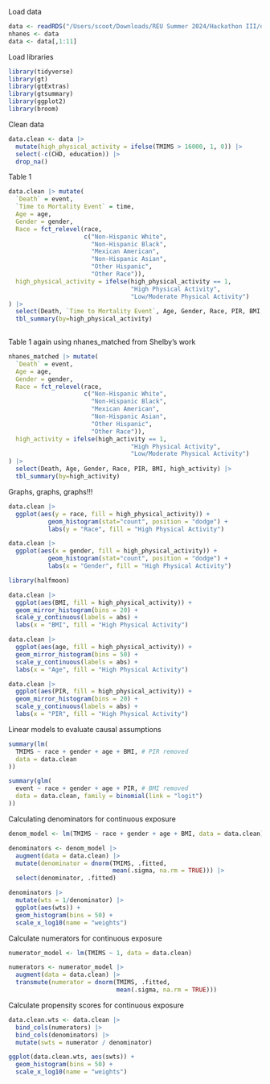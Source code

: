 Load data
```r
data <- readRDS("/Users/scoot/Downloads/REU Summer 2024/Hackathon III/data/nhanes_fda_with_r.rds")
nhanes <- data
data <- data[,1:11]

```

Load libraries
```r
library(tidyverse)
library(gt)
library(gtExtras)
library(gtsummary)
library(ggplot2)
library(broom)
```

Clean data
```r
data.clean <- data |> 
  mutate(high_physical_activity = ifelse(TMIMS > 16000, 1, 0)) |> 
  select(-c(CHD, education)) |>
  drop_na()
```


Table 1
```r
data.clean |> mutate(
  `Death` = event,
  `Time to Mortality Event` = time,
  Age = age,
  Gender = gender,
  Race = fct_relevel(race, 
                     c("Non-Hispanic White", 
                       "Non-Hispanic Black", 
                       "Mexican American",
                       "Non-Hispanic Asian",
                       "Other Hispanic",
                       "Other Race")),
  high_physical_activity = ifelse(high_physical_activity == 1, 
                                  "High Physical Activity",
                                  "Low/Moderate Physical Activity")
) |>
  select(Death, `Time to Mortality Event`, Age, Gender, Race, PIR, BMI, high_physical_activity) |>
  tbl_summary(by=high_physical_activity)
  
```

Table 1 again using nhanes_matched from Shelby's work
```r
nhanes_matched |> mutate(
  `Death` = event,
  Age = age,
  Gender = gender,
  Race = fct_relevel(race, 
                     c("Non-Hispanic White", 
                       "Non-Hispanic Black", 
                       "Mexican American",
                       "Non-Hispanic Asian",
                       "Other Hispanic",
                       "Other Race")),
  high_activity = ifelse(high_activity == 1, 
                                  "High Physical Activity",
                                  "Low/Moderate Physical Activity")
) |>
  select(Death, Age, Gender, Race, PIR, BMI, high_activity) |>
  tbl_summary(by=high_activity)
```



Graphs, graphs, graphs!!!
```r
data.clean |>
  ggplot(aes(y = race, fill = high_physical_activity)) +
           geom_histogram(stat="count", position = "dodge") +
           labs(y = "Race", fill = "High Physical Activity")

data.clean |>
  ggplot(aes(x = gender, fill = high_physical_activity)) +
           geom_histogram(stat="count", position = "dodge") +
           labs(x = "Gender", fill = "High Physical Activity")

library(halfmoon)

data.clean |>
  ggplot(aes(BMI, fill = high_physical_activity)) +
  geom_mirror_histogram(bins = 20) + 
  scale_y_continuous(labels = abs) +
  labs(x = "BMI", fill = "High Physical Activity")

data.clean |>
  ggplot(aes(age, fill = high_physical_activity)) +
  geom_mirror_histogram(bins = 50) + 
  scale_y_continuous(labels = abs) +
  labs(x = "Age", fill = "High Physical Activity")

data.clean |>
  ggplot(aes(PIR, fill = high_physical_activity)) +
  geom_mirror_histogram(bins = 20) + 
  scale_y_continuous(labels = abs) +
  labs(x = "PIR", fill = "High Physical Activity")
```

Linear models to evaluate causal assumptions
```r
summary(lm(
  TMIMS ~ race + gender + age + BMI, # PIR removed
  data = data.clean
))

summary(glm(
  event ~ race + gender + age + PIR, # BMI removed
  data = data.clean, family = binomial(link = "logit")
))
```


Calculating denominators for continuous exposure
```r
denom_model <- lm(TMIMS ~ race + gender + age + BMI, data = data.clean) 

denominators <- denom_model |>
  augment(data = data.clean) |>
  mutate(denominator = dnorm(TMIMS, .fitted, 
                             mean(.sigma, na.rm = TRUE))) |>
  select(denominator, .fitted)

denominators |>
  mutate(wts = 1/denominator) |>
  ggplot(aes(wts)) +
  geom_histogram(bins = 50) +
  scale_x_log10(name = "weights")
```

Calculate numerators for continuous exposure
```r
numerator_model <- lm(TMIMS ~ 1, data = data.clean) 

numerators <- numerator_model |>
  augment(data = data.clean) |>
  transmute(numerator = dnorm(TMIMS, .fitted, 
                              mean(.sigma, na.rm = TRUE)))
```

Calculate propensity scores for continuous exposure
```r
data.clean.wts <- data.clean |>
  bind_cols(numerators) |>
  bind_cols(denominators) |>
  mutate(swts = numerator / denominator)

ggplot(data.clean.wts, aes(swts)) +
  geom_histogram(bins = 50) +
  scale_x_log10(name = "weights")

```




















